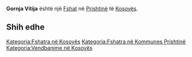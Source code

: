 {{Fshat në Kosovës
 | Emri                = Gornja Vitija
| srp_N_name = Gornja Vitija
| srp_N_FULL_NAME_RO = Gornja Vitija
| srp_N_FULL_NAME_ND_RO = Gornja Vitija
| srp_N_SORT_NAME_RG = GORNJAVITIJA
| srp_N_FULL_NAME_RG = Gornja Vitija
| srp_N_FULL_NAME_ND_RG = Gornja Vitija
| srp_V_name = Gornja Mahala Vitinje
| srp_V_FULL_NAME_RO = Gornja Mahala Vitinje
| srp_V_FULL_NAME_ND_RO = Gornja Mahala Vitinje
| srp_V_SORT_NAME_RG = GORNJAMAHALAVITINJE
| srp_V_FULL_NAME_RG = Gornja Mahala Vitinje
| srp_V_FULL_NAME_ND_RG = Gornja Mahala Vitinje

 | Emri (Rasa dhanore) = 
 | Figura              = 
 | Shteti              = Kosovo
 | Komuna              = Prishtinë
 | Kodi postar         = 
 | Sipërfaqja          = 

 | Popullsia           = 

 | Regj. i popullsisë  = 
 | Dend. e popullsisë  = 
 | Faqja zyrtare       = 
 <!--- Koordinatat ----> 
 | Gjerësia            = 42.653611
 | Gjatësia            = 21.358889
 | Lartësia            = 
}}
'''Gornja Vitija''' është një [[Fshat]] në [[Prishtinë]] të [[Kosovës]].

<!-- == Gjeografia == -->
<!-- == Historia == -->
<!-- == Demografia == -->
== Shih edhe ==
{{Komuna Prishtinë}}
{{Kosovo-Administrata-Cung}}

[[Kategoria:Fshatra në Kosovës]]
[[Kategoria:Fshatra në Kommunes Prishtinë]]
[[Kategoria:Vendbanime në Kosovës]]